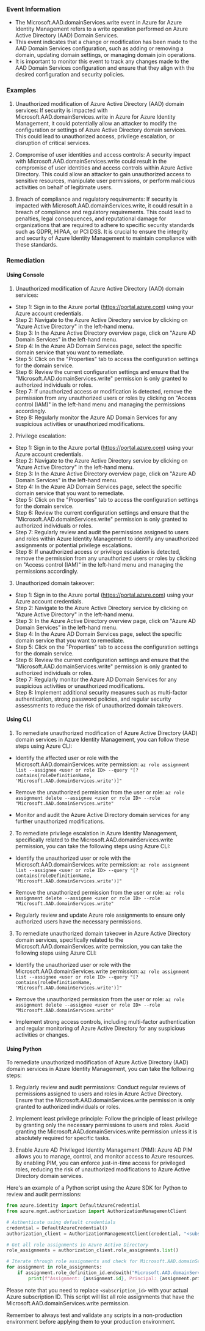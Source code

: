 
### Event Information

- The Microsoft.AAD.domainServices.write event in Azure for Azure Identity Management refers to a write operation performed on Azure Active Directory (AAD) Domain Services.
- This event indicates that a change or modification has been made to the AAD Domain Services configuration, such as adding or removing a domain, updating domain settings, or managing domain join operations.
- It is important to monitor this event to track any changes made to the AAD Domain Services configuration and ensure that they align with the desired configuration and security policies.


### Examples

1. Unauthorized modification of Azure Active Directory (AAD) domain services: If security is impacted with Microsoft.AAD.domainServices.write in Azure for Azure Identity Management, it could potentially allow an attacker to modify the configuration or settings of Azure Active Directory domain services. This could lead to unauthorized access, privilege escalation, or disruption of critical services.

2. Compromise of user identities and access controls: A security impact with Microsoft.AAD.domainServices.write could result in the compromise of user identities and access controls within Azure Active Directory. This could allow an attacker to gain unauthorized access to sensitive resources, manipulate user permissions, or perform malicious activities on behalf of legitimate users.

3. Breach of compliance and regulatory requirements: If security is impacted with Microsoft.AAD.domainServices.write, it could result in a breach of compliance and regulatory requirements. This could lead to penalties, legal consequences, and reputational damage for organizations that are required to adhere to specific security standards such as GDPR, HIPAA, or PCI DSS. It is crucial to ensure the integrity and security of Azure Identity Management to maintain compliance with these standards.

### Remediation

#### Using Console

1. Unauthorized modification of Azure Active Directory (AAD) domain services:

- Step 1: Sign in to the Azure portal (https://portal.azure.com) using your Azure account credentials.
- Step 2: Navigate to the Azure Active Directory service by clicking on "Azure Active Directory" in the left-hand menu.
- Step 3: In the Azure Active Directory overview page, click on "Azure AD Domain Services" in the left-hand menu.
- Step 4: In the Azure AD Domain Services page, select the specific domain service that you want to remediate.
- Step 5: Click on the "Properties" tab to access the configuration settings for the domain service.
- Step 6: Review the current configuration settings and ensure that the "Microsoft.AAD.domainServices.write" permission is only granted to authorized individuals or roles.
- Step 7: If unauthorized access or modification is detected, remove the permission from any unauthorized users or roles by clicking on "Access control (IAM)" in the left-hand menu and managing the permissions accordingly.
- Step 8: Regularly monitor the Azure AD Domain Services for any suspicious activities or unauthorized modifications.

2. Privilege escalation:

- Step 1: Sign in to the Azure portal (https://portal.azure.com) using your Azure account credentials.
- Step 2: Navigate to the Azure Active Directory service by clicking on "Azure Active Directory" in the left-hand menu.
- Step 3: In the Azure Active Directory overview page, click on "Azure AD Domain Services" in the left-hand menu.
- Step 4: In the Azure AD Domain Services page, select the specific domain service that you want to remediate.
- Step 5: Click on the "Properties" tab to access the configuration settings for the domain service.
- Step 6: Review the current configuration settings and ensure that the "Microsoft.AAD.domainServices.write" permission is only granted to authorized individuals or roles.
- Step 7: Regularly review and audit the permissions assigned to users and roles within Azure Identity Management to identify any unauthorized assignments or potential privilege escalations.
- Step 8: If unauthorized access or privilege escalation is detected, remove the permission from any unauthorized users or roles by clicking on "Access control (IAM)" in the left-hand menu and managing the permissions accordingly.

3. Unauthorized domain takeover:

- Step 1: Sign in to the Azure portal (https://portal.azure.com) using your Azure account credentials.
- Step 2: Navigate to the Azure Active Directory service by clicking on "Azure Active Directory" in the left-hand menu.
- Step 3: In the Azure Active Directory overview page, click on "Azure AD Domain Services" in the left-hand menu.
- Step 4: In the Azure AD Domain Services page, select the specific domain service that you want to remediate.
- Step 5: Click on the "Properties" tab to access the configuration settings for the domain service.
- Step 6: Review the current configuration settings and ensure that the "Microsoft.AAD.domainServices.write" permission is only granted to authorized individuals or roles.
- Step 7: Regularly monitor the Azure AD Domain Services for any suspicious activities or unauthorized modifications.
- Step 8: Implement additional security measures such as multi-factor authentication, strong password policies, and regular security assessments to reduce the risk of unauthorized domain takeovers.

#### Using CLI

1. To remediate unauthorized modification of Azure Active Directory (AAD) domain services in Azure Identity Management, you can follow these steps using Azure CLI:

- Identify the affected user or role with the Microsoft.AAD.domainServices.write permission:
  `az role assignment list --assignee <user or role ID> --query "[?contains(roleDefinitionName, 'Microsoft.AAD.domainServices.write')]"`

- Remove the unauthorized permission from the user or role:
  `az role assignment delete --assignee <user or role ID> --role "Microsoft.AAD.domainServices.write"`

- Monitor and audit the Azure Active Directory domain services for any further unauthorized modifications.

2. To remediate privilege escalation in Azure Identity Management, specifically related to the Microsoft.AAD.domainServices.write permission, you can take the following steps using Azure CLI:

- Identify the unauthorized user or role with the Microsoft.AAD.domainServices.write permission:
  `az role assignment list --assignee <user or role ID> --query "[?contains(roleDefinitionName, 'Microsoft.AAD.domainServices.write')]"`

- Remove the unauthorized permission from the user or role:
  `az role assignment delete --assignee <user or role ID> --role "Microsoft.AAD.domainServices.write"`

- Regularly review and update Azure role assignments to ensure only authorized users have the necessary permissions.

3. To remediate unauthorized domain takeover in Azure Active Directory domain services, specifically related to the Microsoft.AAD.domainServices.write permission, you can take the following steps using Azure CLI:

- Identify the unauthorized user or role with the Microsoft.AAD.domainServices.write permission:
  `az role assignment list --assignee <user or role ID> --query "[?contains(roleDefinitionName, 'Microsoft.AAD.domainServices.write')]"`

- Remove the unauthorized permission from the user or role:
  `az role assignment delete --assignee <user or role ID> --role "Microsoft.AAD.domainServices.write"`

- Implement strong access controls, including multi-factor authentication and regular monitoring of Azure Active Directory for any suspicious activities or changes.

#### Using Python

To remediate unauthorized modification of Azure Active Directory (AAD) domain services in Azure Identity Management, you can take the following steps:

1. Regularly review and audit permissions: Conduct regular reviews of permissions assigned to users and roles in Azure Active Directory. Ensure that the Microsoft.AAD.domainServices.write permission is only granted to authorized individuals or roles.

2. Implement least privilege principle: Follow the principle of least privilege by granting only the necessary permissions to users and roles. Avoid granting the Microsoft.AAD.domainServices.write permission unless it is absolutely required for specific tasks.

3. Enable Azure AD Privileged Identity Management (PIM): Azure AD PIM allows you to manage, control, and monitor access to Azure resources. By enabling PIM, you can enforce just-in-time access for privileged roles, reducing the risk of unauthorized modifications to Azure Active Directory domain services.

Here's an example of a Python script using the Azure SDK for Python to review and audit permissions:

```python
from azure.identity import DefaultAzureCredential
from azure.mgmt.authorization import AuthorizationManagementClient

# Authenticate using default credentials
credential = DefaultAzureCredential()
authorization_client = AuthorizationManagementClient(credential, "<subscription_id>")

# Get all role assignments in Azure Active Directory
role_assignments = authorization_client.role_assignments.list()

# Iterate through role assignments and check for Microsoft.AAD.domainServices.write permission
for assignment in role_assignments:
    if assignment.role_definition_id.endswith("Microsoft.AAD.domainServices.write"):
        print(f"Assignment: {assignment.id}, Principal: {assignment.principal_id}")
```

Please note that you need to replace `<subscription_id>` with your actual Azure subscription ID. This script will list all role assignments that have the Microsoft.AAD.domainServices.write permission.

Remember to always test and validate any scripts in a non-production environment before applying them to your production environment.


